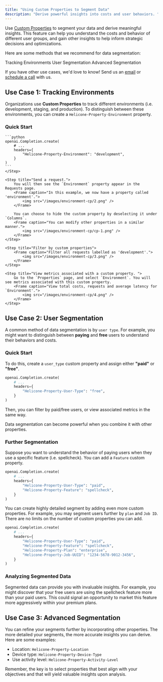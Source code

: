 ```yaml
---
title: "Using Custom Properties to Segment Data"
description: "Derive powerful insights into costs and user behaviors. "
---
```




Use [Custom Properties](features/advanced-usage/custom-properties) to segment your data and derive meaningful insights. This feature can help you understand the costs and behavior of different user groups, and gain other insights to help inform strategic decisions and optimizations.


Here are some methods that we recommend for data segmentation: 

<CardGroup cols={3}>
  <Card title="Use Case 1" href="/use-cases/segmentation#use-case-1-tracking-environments">
    Tracking Environments
  </Card>
  <Card title="Use Case 2" href="/use-cases/segmentation#use-case-2-user-segmentation">
    User Segmentation 
  </Card>
  <Card title="Use Case 3" href="/use-cases/segmentation#use-case-3-advanced-segmentation">
    Advanced Segmentation
  </Card>
</CardGroup>

<Note> If you have other use cases, we'd love to know! Send us an [email](help@helicone.ai) or [schedule a call](https://cal.com/team/helicone/helicone-discovery) with us. </Note> 



## Use Case 1: Tracking Environments 

Organizations use **Custom Properties** to track different environments (i.e. development, staging, and production). To distinguish between these environments, you can create a `Helicone-Property-Environment` property. 

### Quick Start

<Steps>
    <Step title="Add the 'Environment' property and assign a value.">

    ```python
    openai.Completion.create(
        # ...
        headers={
            "Helicone-Property-Environment": "development",
        }
    )
    ```
    </Step>

    <Step title="Send a request.">
        You will then see the `Environment` property appear in the Requests page. 
        <Frame caption="In this example, we now have a property called 'environment'.">
            <img src="/images/environment-cp/2.png" />
        </Frame>

        You can choose to hide the custom property by deselecting it under `Columns`.
        <Frame caption="You can modify other properties in a similar manner.">
            <img src="/images/environment-cp/cp-1.png" />
        </Frame>
    </Step>

    <Step title="Filter by custom properties">
        <Frame caption="Filter all requests labelled as 'development'.">
            <img src="/images/environment-cp/3.png" />
        </Frame>
    </Step>

    <Step title="View metrics associated with a custom property. ">
        Go to the `Properties` page, and select `Environment`. You will see metrics associated with this custom property. 
        <Frame caption="View total costs, requests and average latency for `Environment'.">
            <img src="/images/environment-cp/4.png" />
        </Frame>
    </Step>
</Steps>


## Use Case 2: User Segmentation

A common method of data segmentation is by `user type`. For example, you might want to distinguish between **paying** and **free** users to understand their behaviors and costs.


### Quick Start 

To do this, create a `user_type` custom property and assign either **"paid"** or **"free"**. 


```python
openai.Completion.create(
    # ...
    headers={
        "Helicone-Property-User-Type": "free",
    }
)
```

Then, you can filter by paid/free users, or view associated metrics in the same way. 

<Tip>Data segmentation can become powerful when you combine it with other properties. </Tip>


### Further Segmentation

Suppose you want to understand the behavior of paying users when they use a specific feature (i.e. spellcheck). You can add a `Feature` custom property. 

```python
openai.Completion.create(
    # ...
    headers={
        "Helicone-Property-User-Type": "paid",
        "Helicone-Property-Feature": "spellcheck",
    }
)
```
You can create highly detailed segment by adding even more custom properties. For example, you may segment users further by `plan` and `Job ID`. There are no limits on the number of custom properties you can add. 

```python
openai.Completion.create(
    # ...
    headers={
        "Helicone-Property-User-Type": "paid",
        "Helicone-Property-Feature": "spellcheck",
        "Helicone-Property-Plan": "enterprise",
        "Helicone-Property-Job-UUID": "1234-5678-9012-3456",
    }
)
```

### Analyzing Segmented Data

Segmented data can provide you with invaluable insights. For example, you might discover that your free users are using the spellcheck feature more than your paid users. This could signal an opportunity to market this feature more aggressively within your premium plans.



## Use Case 3: Advanced Segmentation

You can refine your segments further by incorporating other properties. The more detailed your segments, the more accurate insights you can derive. Here are some examples: 
- Location: `Helicone-Property-Location`
- Device type: `Helicone-Property-Device-Type`
- Use activity level: `Helicone-Property-Activity-Level`

Remember, the key is to select properties that best align with your objectives and that will yield valuable insights upon analysis. 


<QuestionsSection />